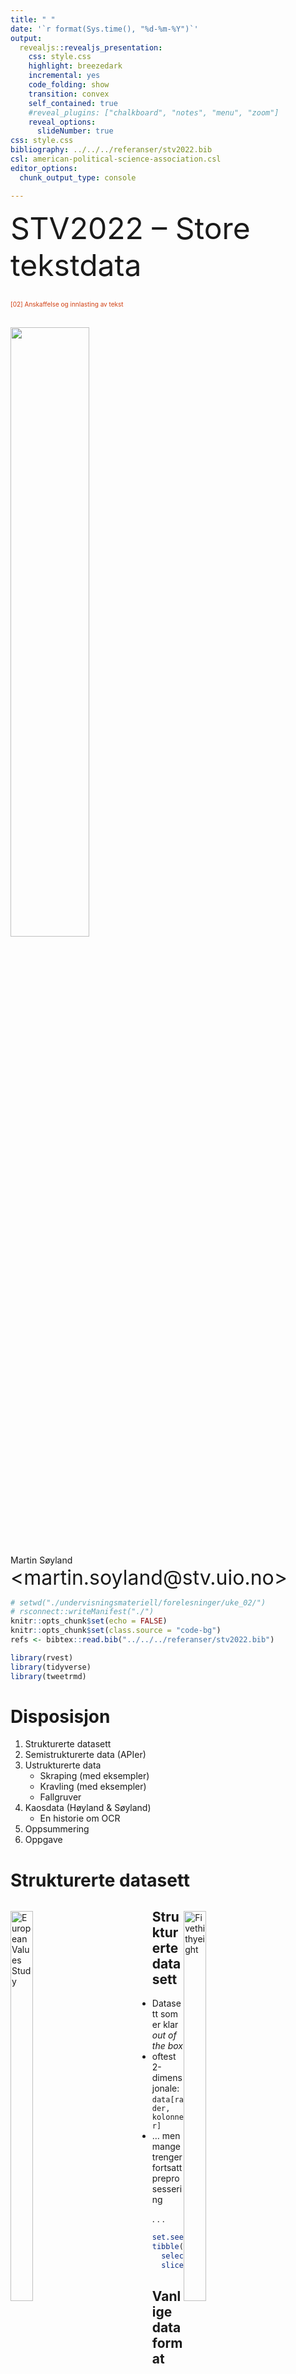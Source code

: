 ```yaml
---
title: " "
date: '`r format(Sys.time(), "%d-%m-%Y")`'
output:
  revealjs::revealjs_presentation:
    css: style.css
    highlight: breezedark
    incremental: yes
    code_folding: show
    transition: convex
    self_contained: true
    #reveal_plugins: ["chalkboard", "notes", "menu", "zoom"]
    reveal_options:
      slideNumber: true
css: style.css
bibliography: ../../../referanser/stv2022.bib
csl: american-political-science-association.csl
editor_options: 
  chunk_output_type: console

---
```


<font size=12>STV2022 -- Store tekstdata</font></br></br>
<p style='font-size:10;color:#D13F11'>[02] Anskaffelse og innlasting av tekst</p></br>
![](uio_logo.png){width=50%} 

Martin Søyland 
<font size=6>\<martin.soyland@stv.uio.no\></font></br>

```r
# setwd("./undervisningsmateriell/forelesninger/uke_02/")
# rsconnect::writeManifest("./")
knitr::opts_chunk$set(echo = FALSE)
knitr::opts_chunk$set(class.source = "code-bg")
refs <- bibtex::read.bib("../../../referanser/stv2022.bib")

library(rvest)
library(tidyverse)
library(tweetrmd)
```


# Disposisjon

1. Strukturerte datasett
2. Semistrukturerte data (APIer)
3. Ustrukturerte data
    - Skraping (med eksempler)
    - Kravling (med eksempler)
    - Fallgruver
4. Kaosdata (Høyland & Søyland)
    - En historie om OCR
6. Oppsummering
5. Oppgave


# Strukturerte datasett

<div class='left' style='float:left;width:45%'>
![European Values Study](./evs_crop.png){width=40%} </br>
![Varieties of Democracy](./vdem_crop.png){width=40%} </br>
![Stortingscrape](./ss_crop.png){width=40%} </br>
</div>

<div class='right' style='float:right;width:45%'>
![Fivethithyeight](./fte.png){width=40%} </br>
![Parlgov](./parlgov.png){width=40%} </br>
![Quality of Government](./qog_transp.png){width=40%} </br>
</div>

## Strukturerte datasett

- Datasett som er klar *out of the box*
- oftest 2-dimensjonale: `data[rader, kolonner]`
- ... men mange trenger fortsatt preprosessering

. . .

```r
set.seed(984984)
tibble(stortingscrape::cases$root) %>%      # Henter ut data fra stortingscrape
  select(id, status, type, title_short) %>% # Trekker ut relevante variabler
  slice_sample(n = 5)                       # Viser 5 tilfeldige enheter

```

## {data-background="./file_formats.png" }

## Vanlige dataformat


| Format                                                                       | Står for                   | R-funksjon                                    |
|:------|:---------------------------|:----------------------------------------------|
| [.csv](https://fileinfo.com/extension/csv)                                   | Comma Separated Values     | `read.csv` // `readr::read_csv()`             |
| [.txt](https://fileinfo.com/extension/txt)                                   | Text                       | `readLines()` // `textreadr::read_document()` |
| [.xlsx](https://fileinfo.com/extension/xlsx)                                 | Excel                      | `readxl::read_xlsx()`                         |
| [.html](https://fileinfo.com/extension/html)                                 | HyperText Markup Language  | `rvest::read:html()`                          |
| [.xml](https://fileinfo.com/extension/xml)                                   | Extensible Markup Language | `rvest::read:html()`                          |
| [.json](https://fileinfo.com/extension/json)                                 | JavaScript Object Notation | `jsonlite::read_json()`                       |
| [.dta](https://www.loc.gov/preservation/digital/formats/fdd/fdd000471.shtml) | Stata                      | `haven::read_dta()`                           |
| [.sav](https://fileinfo.com/extension/sav#spss_data_file)                    | SPSS                       | `haven::read_sav()`                           |
| ...                                                                          | Og tusen andre formater... | ...med egne R-pakker og funksjoner            |


# Semistrukturerte data (APIer)

Application Programming Interface:

. . .

![API](./api_negate.png){width=50%}

. . .

Mer i forelesning <p style='color:#5B28D4'>[05] Bruke API (Stortinget) (uke 38)</p>

---

[Tilfeldig side fra Statens vegvesen](https://psi.norge.no/los/ord/parkering-og-hvileplasser)

</br></br>

```bash
xmllint --encode utf8 --format xml_eks.xml
```



# Ustrukturerte data

</br> </br> 
![](meme-data-data-everywhere.png){width=55%}

## Skraping vs. kravling

<!-- - Skraping (*web scraping*) er spesifikk -->
<!--     - vi vet hva vi vil ha, og henter bare det -->
<!-- - Kravling (*web crawling*) er generell -->
<!--     - vi vet vi vil ha alt, men ikke nødvendigvis hva alt er -->

. . .

<div class='left' style='float:left;width:50%'>
![](scrape.png){width=80%}
</div>

. . .

<div class='right' style='float:right;width:50%'>
![](crawl.png){width=70%}
</div>


# Skraping


```r
tweet_screenshot(
  tweet_url("Regjeringen", "1526207283872641025"),
  theme = "dark",
  align = "center",
  hide_media = TRUE
)
```



## Skraping

- Eksempelhypotese:

. . .

> Skandinaviske land blir nevnt oftere enn andre land i NOUer fra Utenriksdepartementet

1. Utvalg/univers: aller NOUer fra UD
2. Datakilde: [regjeringen.no](https://www.regjeringen.no/no/dokument/nou-ar/id1767/?ownerid=833)
3. ~~Fremgangsmåte 1: Laste ned alle 7 dokumentene manuelt~~
4. <font color="#ffa200">Fremgangsmåte 2: Lage en scraper som laster ned og strukturerer dokumentene</font>

## Steg 1: Finne data

- <a href="https://www.regjeringen.no/" target="_blank">Point and click på regjeringen.no</a>
- *Inspect*
- Finn *selector*
- Skriv kode og test med én link

---

```r

library(rvest)
library(stringr)

# rot-url for regjeringen.no
base_url <- "https://www.regjeringen.no"

# Laster ned siden med alle NOUer fra UD (atm 7 stk)
str_c(base_url, "no/dokument/nou-ar/id1767/?ownerid=833") %>% 
  download.file(., destfile = "./scrape/base.html")

# Trekker ut linkene til hver NOU
nou_links <- read_html("./scrape/base.html") %>% 
  html_elements("li > h2 > a[data-hitid]") %>% 
  html_attr("href")

paste0(base_url, nou_links)
```

## Steg 2: Laste ned forside for alle NOUer

- <a href="https://www.regjeringen.no/no/dokumenter/nou-2016-8/id2503028/" target="_blank">Bruk én lenke som testobjekt først</a>
- Når det virker: Lag en løkke som laster ned alle NOUene sin forside
- Hvis det krasjer på 1 eller flere sider, inspiser og fiks koden

---

```r

# Laster ned forsiden til hver NOU
for(i in nou_links){
  
  # Trekker ut dokument-id
  tmp_id <- str_extract(i, "id[0-9]+")
  
  # Laster ned forsiden til NOU i
  str_c(base_url, i) %>% 
    download.file(., destfile = str_c( "./scrape/nou_forside/", 
                                       tmp_id, 
                                       ".html"))
  
  # Legger til litt tilfeldig søvn
  Sys.sleep(2 + abs(rnorm(1, 0)))
  
  # Printer en beskjed til console om at i nå er ferdig
  message(str_c(
    "Ferdig med: ",
    tmp_id,
    "\n"
  ))
  
}

```

---

```r

# Lister opp forsidene vi har lagret
list.files("./scrape/nou_forside/")

# Les inn hver forsidefil med read_html()
nou_forsider <- lapply(
  list.files("./scrape/nou_forside/", full.names = TRUE), 
  read_html
)

# Viser første listeelement
nou_forsider[[1]]

```

## Steg 3: Laste ned `.pdf` for alle NOUene

- Se på forsiden til én NOU og identifiser nedlastingsknappen
- *Inspect* -> *Copy selector* -> Rediger og test
- Skriv kode for å trekke ut lenkene
- Last ned `.pdf`-filene

---

```r

# Prosesserer hvert listeelement
nou_pdf_links <- sapply(nou_forsider, function(x){
  
  tmp_content_link <- x %>%       # Trekk ut listeelement x
    html_elements("a[title]") %>% # Trekk ut html nodene "a" som har egenskapen "title"
    html_attr("href")             # Trekk ut teksten til egenskapen "href"
  
  # Trekk ut bare de linkene som inneholder ".pdf" på slutten av strengen
  tmp_content_link %>% 
    magrittr::extract(str_detect(., "\\.pdf$"))
  
  
})

# Vis linkene
nou_pdf_links
```

---

```r
# Laster ned pdf til hver NOU
for(i in nou_pdf_links){
  
  # Trekker ut dokument-id
  tmp_id <- str_extract(i, "nou(.*?)\\.pdf$")
  
  # Laster ned forsiden til NOU i
  str_c(base_url, i) %>% 
    download.file(., destfile = str_c("./scrape/nou_pdf/", 
                                      tmp_id))
  # Legger til litt tilfeldig søvn
  Sys.sleep(2 + abs(rnorm(1, 0)))
  
  # Printer en beskjed til console om at i nå er ferdig
  message(str_c(
    "Ferdig med: ",
    tmp_id,
    "\n"
  ))
  
}

# Lister opp filene
list.files("./scrape/nou_pdf/")
```

```r
list.files("./scrape/nou_pdf/")
```

## Steg 4: Laste inn `.pdf`-filene

- Her bruker vi `textreadr::read_pdf()`

. . .

```r
library(textreadr)

# Lager objekt for filbane til alle pdfene
nou_pdfer <-  list.files("./scrape/nou_pdf/", full.names = TRUE)

# Gå gjennom hver fil og...
nou_tekst <- lapply(nou_pdfer, function(x){
  
  # ... les pdfen og gjør det om til en tibble
  read_pdf(x) %>% tibble()
  
})

# Viser de første 4 radene på listeelement 1
nou_tekst[[1]] %>% 
  head(., 4)
```

## Steg 5: Konvertere til `.txt`

```r

# Fra 1 til 7 (antall NOUer) ...
lapply(1:length(nou_tekst), function(x){
  
  tmp_tekst <- nou_tekst[[x]] %>%            # ...trekk ut listeelement x (1:7)
    summarize(tekst = str_c(text,            # ...og slå sammen teksten til én tekstbolk
                            collapse = " "))
  
  
  txt_file_out <- nou_pdfer[x] %>%           # Trekk ut filbane for x
    str_extract("nou[0-9]+(.*?)\\.pdf") %>%  # Trekk ut bare filnavn for filbanen til x
    str_remove("\\.pdf")                     # Fjern ".pdf" fra filbanen til x
  
  
  writeLines(tmp_tekst$tekst,            # Skriv teksten til en .txt fil
             str_c("./scrape/nou_txt/",  # som skal lagres i mappen ./scrape/nou_txt/
                   txt_file_out,         # med navnet vi laget over
                   ".txt"))              # og .txt suffix
  
})
```

## Steg 6: Neste forelesning ...

... men husk hypotesen:

> Skandinaviske land blir nevnt oftere enn andre land i NOUer fra Utenriksdepartementet

---

```r
library(tidytext)

# Hentet fra: https://no.wikipedia.org/wiki/Liste_over_land_etter_areal
countries <- rvest::read_html("./scrape/countries.html") %>% 
  html_elements("table") %>% # Trekker ut bare tabell
  html_table() %>%           # Gjør om til en tibble-liste
  bind_rows() %>%            # og gjør om fra liste til bare tibble
  pull(Land) %>%             # Trekker ut variabelen "Land", bare
  tolower()                  # Gjør om til små bokstaver

# Lager en vektor med filbane til alle .txt-filene
txt_filer <- list.files("./scrape/nou_txt/", full.names = TRUE)

# Leser inn alle .txt-filene
nouer <- lapply(txt_filer, function(x){
  readLines(x) %>%         # Leser fil x
    str_c(collapse = " ")  # Kollapser alle linjer til én bolk med tekst
})

# Lager endelig datasett...
nou_data <- tibble(id = str_extract(txt_filer, "nou[0-9]+(.*?)pdf[as]"),
                   tekst = unlist(nouer)) %>%       # ...der id er nou-id
  unnest_tokens(token, tekst) %>%                   # ...teksten splittes opp i enkeltord
  filter(token %in% countries) %>%                  # ...tar med bare ord som er i landlista
  filter(token %in% c("norge", "man") == FALSE) %>% # ...fjerner norge og "man"
  filter(str_detect(token, "^eu$") == FALSE) %>%    # ...fjerner EU
  count(token)                                      # ...og teller antall ganger land er nevnt


# Lager en vektor for skandinaviske land
skandinavia <- c("danmark",
                 "sverige",
                 "færøyene",
                 "finland",
                 "island")

# Lager ny variabel som tar verdien "ja" hvis et land er skandinavisk
# og "nei" hvis ikke
nou_data$skandinavia <- ifelse(nou_data$token %in% skandinavia, "ja", "nei") %>% 
  factor(., levels = c("nei", "ja"))

library(ggwordcloud)

nou_data %>% 
  ggplot(., aes(label = token,                         # Lager plot med token som label
                size = n,                              # n som størrelse
                color = skandinavia)) +                # og ja/nei på skand. som farge
  geom_text_wordcloud_area()+                          # Lager ordsky geom
  scale_size_area(max_size = 40) +                     # Justerer størrelse på ordskyen
  scale_color_manual(values = c("darkcyan", "red")) +  # Setter farge for ja/nei på skand.land
  ggdark::dark_theme_void()                            # Skifter til mørkt tema


```

---

OBS!

```r
(lm(n ~ skandinavia, data = nou_data)) %>%                   # Lager en regresjon med n som AV og skand. som UV
  stargazer::stargazer(.,                                    # Lager tabell av regresjonen
                       type = "html",                        # som skal komme ut i .html
                       keep.stat = c("n", "adj.rsq"),        # Tar vare på ant. enheter og rsq av statistikker
                       covariate.labels = c("Skand. land",   # Skifter navn på koeffisientene i regresjonen
                                            "Konstantledd"))
```


# Kravling


<div class='left' style='float:left;width:50%'>
![Edderkopp](./edderkopp.gif){width=70%}
</div>

. . .

<div class='right' style='float:right;width:50%'>
- La oss kravle litt rundt på [Virksomme ord](http://virksommeord.no)
- Dette vil ta lang tid! Husk å teste først
- Se på "Taler -- kronologisk"
- Gå inn på en tale og legg merke til linken `/tale/xxxx/`
- Setter kravleren til å bare lagre disse
</div>



---

Ca. 4 timer kjøretid
```r

# Laster inn pakke for kravling
library(Rcrawler)


Rcrawler("http://virksommeord.no/", # Nettsiden vi skal kravle
         DIR = "./crawl",           # mappen vi lagrer filene i
         no_cores = 4,              # kjerner for å prosessere data
         dataUrlfilter = "/tale/",  # subset filter for kravling
         RequestsDelay = 2 + abs(rnorm(1)))


```



---

```r
# Lager en vektor med alle filnavn
virkord_filer <- list.files("./crawl/virksommeord.no-101413", 
                            full.names = TRUE)

# Viser de første filene i vektoren...
head(virkord_filer)

# Og lengden på vektoren
length(virkord_filer)

```

---

### Kravlingens etterarbeid

```r

# Leser inn alle filene fra kravlingen
virkord_html <- lapply(virkord_filer, rvest::read_html)

# Går gjennom alle filene med preprosessering
virkord_data <- lapply(1:length(virkord_html), function(x){
  
  tmp_tekst <- virkord_html[[x]] %>%               
    html_elements("div[class='document'] > p") %>% # Trekker ut elementene <div class="document"> etterfulgt av <p>
    html_text()                                    # Konverterer til tekst
  
  if(identical(character(), tmp_tekst)){           # Hvis teksten er tom...
    tmp_tekst <- virkord_html[[x]] %>%             #
      html_elements("tr[valign='top']") %>%        # ...trekker jeg ut <tr valign="top>
      html_text()                                  # og gjør om til tekst
  }
  
  if(identical(character(), tmp_tekst)){              # Hvis teksten fortsatt er tom...
    tmp_tekst <- virkord_html[[x]] %>%                #
      html_elements("div[class='document'] > h3") %>% # ...trekker jeg ut elementene <div class="document"> etterfulgt av <h3>
      html_text() %>%                                 # ...gjør om til tekst
      str_split(., "\\n") %>%                         # ...splitter opp i linjer
      unlist()                                        # ... og konverterer fra liste til vektor
  }
  
  # Trekker ut forfatternavn
  tmp_forfatter <- virkord_html[[x]] %>% 
    html_elements("div[class='tale-header'] > ul[class='byline'] > li > a") %>% 
    html_text() %>% 
    str_replace_all(., "\\s+", " ") %>% 
    .[1]
  
  # Trekker ut link til forfatterside
  tmp_forfatter_link <- virkord_html[[x]] %>% 
    html_elements("div[class='tale-header'] > ul[class='byline'] > li > a") %>% 
    html_attr("href") %>% 
    .[which(str_detect(., "person"))]
  
  # Trekker ut tittel
  tmp_tittel <- virkord_html[[x]] %>% 
    html_elements("div[class='tale-header'] > h1") %>% 
    html_text() %>% 
    str_replace_all(., "\\s+", " ")
  
  # Setter alt sammen til en tibble
  tmp_data <- tibble(
    tittel = tmp_tittel,
    forfatter = tmp_forfatter,
    forfatter_link = tmp_forfatter_link,
    avsnitt = 1:length(tmp_tekst),
    tekst = tmp_tekst
  )
  
  return(tmp_data)
})

# Binder så sammen alle tibbles i listen "virkord_data"
# Til å være én tibble
virkord <- bind_rows(virkord_data)


# save(virkord, file = "./crawl/virksommeord.rda")
```

```r
load("./crawl/virksommeord.rda")
```

---

```r
# Viser de 6 øverste radene i datasettet
virkord %>% sample_n(6)
```

# Fallgruver

</br></br>

![Fallguys](./fallguys.gif){width=80%}

## Front-end vs. back-end

- [Regjeringensarkiv](https://www.regjeringen.no/no/om-regjeringa/tidligere-regjeringer-og-historie/sok-i-regjeringer-siden-1814/id2578015/)
    - regjeringen.no har ikke åpen API
    - men har en back-end API som henter data for oss som gjør siden lesbar
- Se på *Network* i *Inspect*
    - data henter [.json-fil](https://www.regjeringen.no/api/RegjeringDataApi/GetRegjeringer?language=no&term=&period=&page=1) back-end
    - merk: `"Page":1`, `"Hits":20`, `"TotalHits":71`, osv


## Overlaste serveren (timeout){data-background="./504_negate.png"}


## Lagring {data-background="./win_disk.png" data-background-size=25% data-background-position="left"}

- Alltid lagre lokalt!
    - slipper å hente samme side flere ganger
    - reproduserbarhet -> nettsider endrer seg
    - `download.file()` er din venn

## robots.txt

- `robots.txt` eksisterer på de fleste nettsider
    - beskriver hva som er lov og ikke lov å skrape

. . .

```r
download.file("https://vg.no/robots.txt", destfile = "./scrape/vg_robots.txt")

readLines("./scrape/vg_robots.txt")

```

# Kaosdata: En historie om OCR

Høyland & Søyland (2019):

- **Hypotese:** 
    - Mer partisentererte valgsystemer gir mer "partisnakk"
- **Data:**
    - Stortingstaler fra 1910-1931
- **Fremgangsmåte:** 
    - Kvantitativ emneanalyse på tvers av den norske valgreformen i 1919
- **Funn:** 
    - Ja, valgreform endrer atferd
- **Implikasjon:** 
    - Valgsystemet endrer representanters vekting av å følge partilinjen mot å 
    representere sitt valgdistrikt

## Samle data

- Skannede dokumenter fra 1910-1931
- Tigjengelig hos Nasjonalbiblioteket
    - Last ned med "søk og klikk"

. . .

![Image Title](./not_noisy.png){width=70%}

---

## Preprosessering -- ImageMagick

```bash
convert -density 300x300 -shave 10x100;
  not_noisy.png not_noisy_clean1.png

convert not_noisy_clean1.png -normalize ;
  not_noisy_clean2.png

convert not_noisy_clean2.png ;
  -connected-components 4 -threshold 0 -negate;
  not_noisy_clean3.png

convert not_noisy_clean2.png;
  -define connected-components:area-threshold=15;
  -connected-components 4 -threshold 0 -negate; 
  not_noisy_clean4.png

convert not_noisy_clean3.png not_noisy_clean4.png;
  -compose minus -composite;
  not_noisy_clean5.png

convert not_noisy_clean2.png;
  \( -clone 0 -negate -fill white -colorize 100% \) ;
  not_noisy_clean5.png -compose Blend -composite;
  not_noisy_clean6.png

convert not_noisy_clean6.png; 
  -fill black -opaque "#FF00FF" -morphology Erode Disk:0.5; 
  not_noisy_cleaned.png
```

. . .

![Original](./not_noisy.png){width=40%}
![Clean](./not_noisy_cleaned.png){width=40%}

---

## Preprosessering -- Bilde til tekst

![Clean](./not_noisy_cleaned.png){width=70%}

```bash
# https://github.com/tesseract-ocr/tesseract
tesseract not_noisy_cleaned.png tekst
head -n 10 tekst.txt
```

. . .

```r
readLines("./tekst.txt", n = 7)
```



---

## Preprosessering -- Når ting går galt

- Valg tatt i skanneprosessen kan ha konsekvenser 
- _Grayscale_ vs. sort/hvit
- Linjebrytning av ord med bindestrek

. . .

![Noisy](./noisy.png){width=20%}
![Noisy cleaned](./noisy_cleaned.png){width=20%}

. . .

```r
readLines("./tekst_noisy.txt", n = 5)
```

---

## Preprosessering -- Tekst til tall (BoW)


```r

samp_tekst <- read_csv("st_debates_meta.csv", show_col_types = FALSE)

set.seed(4093)

samp_tekst[sample(1:nrow(samp_tekst), 6), c("speech_id", "name_fixed", "speech")]
```

. . .

```r
samp_tekst <- samp_tekst[sample(1:nrow(samp_tekst), 100), ]

samp_tekst <- samp_tekst %>%
  unnest_tokens(output = "token", input = "speech") %>%
  filter(grepl("[0-9]", token) == FALSE) %>% 
  group_by(speech_id) %>% count(token) %>% 
  cast_dfm(., document = speech_id, term = token, value = n)

as.matrix(samp_tekst[1:6, c("det", "har", "jord", "lærere", "behandling", "park")])

```


---

## Preprosessering -- Hva skal med?

- Stoppord
- Bøyning 
    - full form vs. stemming vs. lemma
    - kjærlighet vs. kjær vs. kjærlighet
- Rekkefølge på ord 
    - unigram, bigram, trigram, osv
- Nynorsk vs. bokmål?
- Kontekstuelle (ikke-språklige) variabler

## Modellering -- Emneanalyse

- Emneanalyse (topic modelling)
    - Emner defineres av ords sameksistens
    - Satt antall emner -- abstraksjonsnivå
    - Induktiv tolkning -- mye lesing
- Structural Topic Model (STM)
    - Estimere effekt av variabler på emnestruktur
    - Her med reform og stortingssesjon


## Modellering -- Resultat

![Topic Examples](./topics_examples.png){width=90%}

---

![Effect](./reform_effect.png){width=90%}


# Oppsummering

- Strukturerte data :: kaosdata
  - *Out of the box*
  - APIer
  - Skraping
  - Kravling
  - OCR
- Fallgruver
  - Undersøk om back-end finnes
  - Ikke overlast serveren
  - Lagre nedlastede sidene
  - Se på `robots.txt`


# Oppgave [1]

1. Skissér en hypotese basert på eksisterende teorier
    - Husk iterativ prosess -- ikke overtenk!
2. Finn en datakilde du tenker kan brukes til å svare på hypotesen din
    - Pass på å ikke ta vann over hodet!
3. Hent og strukturer data
    - Om det er mye data, start med å strukturere deler av data
4. Gi en kort beskrivelse av hvordan dataene ble fanget og hvordan de er strukturert
    - Ta gjerne med litt om problemer som evt oppstod

# Neste forelesning(er)

</br></br></br>

<p style='color:#D13F11;font-weight:bold'>Forbehandling av tekst 1 (uke 36)</p>

. . .

<p style='color:#D13F11;font-weight:bold'>Forbehandling av tekst 2 (uke 37)</p>

. . .

<p style='color:#5B28D4;font-weight:bold'>Bruke API (Stortinget) (uke 38)</p>


```r
knitr::purl("./uke_02_anskaff.Rmd", "./uke_02_anskaff.R", documentation = 1)
```